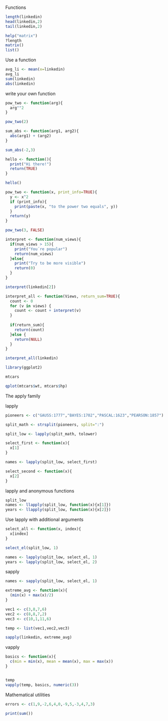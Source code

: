 Functions

```{r}
length(linkedin)
head(linkedin,2)
tail(linkedin,2)

help("matrix")
?length
matrix()
list()

```
Use a function

```{r}
avg_li <- mean(x=linkedin)
avg_li
sum(linkedin)
abs(linkedin)
```
write your own function

```{r}
pow_two <- function(arg){
  arg""2
}

pow_two(2)

sum_abs <- function(arg1, arg2){
  abs(arg1) + (arg2)
}

sum_abs(-2,3)

hello <- function(){
  print("Hi there!")
  return(TRUE)
}

hello()

pow_two <- function(x, print_info=TRUE){
  y <- x^2
  if (print_info){
    print(paste(x, "to the power two equals", y))
  }
  return(y)
}

pow_two(3, FALSE)

interpret <- function(num_views){
  if(num_views > 15){
    print("You´re popular")
    return(num_views)
  }else{
    print("Try to be more visible")
    return(0)
  }
}

interpret(linkedin[2])

interpret_all <- function(Views, return_sum=TRUE){
  count <- 0
  for (v in views) {
    count <- count + interpret(v)
  }
  
  if(return_sum){
    return(count)
  }else {
    return(NULL)
  }
}

interpret_all(linkedin)
```

```{r}
library(ggplot2)

mtcars

qplot(mtcars$wt, mtcars$hp)
```
The apply family

lapply

```{r}
pioneers <- c("GAUSS:1777","BAYES:1702","PASCAL:1623","PEARSON:1857")

split_math <- strsplit(pioneers, split=":")

split_low <- lapply(split_math, tolower)

select_first <- function(x){
  x[1]
}

names <- lapply(split_low, select_first)

select_second <- function(x){
  x[2]
}  
```
lapply and anonymous functions

```{r}
split_low
names <- llapply(split_low, function(x){x[1]})
years <- llapply(split_low, function(x){x[2]})
```

Use lapply with additional arguments

```{r}

select_all <- function(x, index){
  x[index]
}

select_el(split_low, 1)

names <- lapply(split_low, select_el, 1)
years <- lapply(split_low, select_el, 2)

```
sapply

```{r}
names <- sapply(split_low, select_el, 1)

extreme_avg <- function(x){
  (min(x) + max(x)/2)
}

vec1 <- c(3,8,7,6)
vec2 <- c(8,8,7,2)
vec3 <- c(10,1,11,6)

temp <- list(vec1,vec2,vec3)

sapply(linkedin, extreme_avg)


```
vapply

```{r}

basics <- function(x){
  c(min = min(x), mean = mean(x), max = max(x))
}


temp
vapply(temp, basics, numeric(3))

```

Mathematical utilities

```{r}

errors <- c(1,9,-2,6,4,0,-9,5,-3,4,7,3)

print(sum())
```

